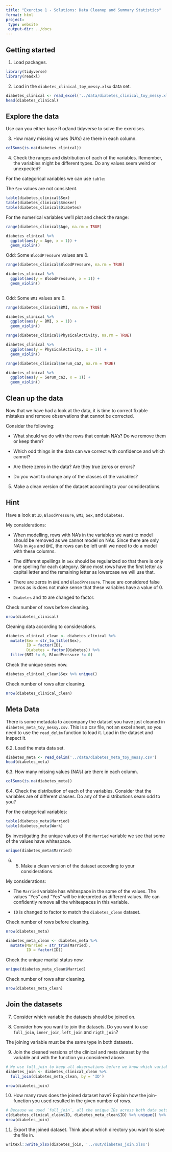 ```yaml
---
title: "Exercise 1 - Solutions: Data Cleanup and Summary Statistics"
format: html
project:
 type: website
 output-dir: ../docs
---
```


## Getting started

1.  Load packages.

```r
library(tidyverse)
library(readxl)
```

2.  Load in the `diabetes_clinical_toy_messy.xlsx` data set.

```r
diabetes_clinical <- read_excel('../data/diabetes_clinical_toy_messy.xlsx')
head(diabetes_clinical)
```

## Explore the data

Use can you either base R or/and tidyverse to solve the exercises. 

3.  How many missing values (NA's) are there in each column. 

```r
colSums(is.na(diabetes_clinical))
```

4.  Check the ranges and distribution of each of the variables. Remember, the variables might be different types. Do any values seem weird or unexpected?


For the categorical variables we can use `table`:

The `Sex` values are not consistent. 

```r
table(diabetes_clinical$Sex)
table(diabetes_clinical$Smoker)
table(diabetes_clinical$Diabetes)
```

For the numerical variables we'll plot and check the range:

```r
range(diabetes_clinical$Age, na.rm = TRUE)

diabetes_clinical %>% 
  ggplot(aes(y = Age, x = 1)) + 
  geom_violin()
```

Odd: Some `BloodPressure` values are 0. 

```r
range(diabetes_clinical$BloodPressure, na.rm = TRUE)

diabetes_clinical %>% 
  ggplot(aes(y = BloodPressure, x = 1)) + 
  geom_violin() 
  
```

Odd: Some `BMI` values are 0. 

```r
range(diabetes_clinical$BMI, na.rm = TRUE)

diabetes_clinical %>% 
  ggplot(aes(y = BMI, x = 1)) + 
  geom_violin()
```

```r
range(diabetes_clinical$PhysicalActivity, na.rm = TRUE)

diabetes_clinical %>% 
  ggplot(aes(y = PhysicalActivity, x = 1)) + 
  geom_violin()
```

```r
range(diabetes_clinical$Serum_ca2, na.rm = TRUE)

diabetes_clinical %>% 
  ggplot(aes(y = Serum_ca2, x = 1)) + 
  geom_violin()
```


## Clean up the data

Now that we have had a look at the data, it is time to correct fixable mistakes and remove observations that cannot be corrected.

Consider the following:

-   What should we do with the rows that contain NA's? Do we remove them or keep them?

-   Which odd things in the data can we correct with confidence and which cannot?

-   Are there zeros in the data? Are they true zeros or errors?

-   Do you want to change any of the classes of the variables?

5.  Make a clean version of the dataset according to your considerations.

::: {.callout-tip collapse="true"}
## Hint
Have a look at `ID`, `BloodPressure`, `BMI`, `Sex`, and `Diabetes`. 
:::

My considerations:

-   When modelling, rows with NA's in the variables we want to model should be removed as we cannot model on NAs. Since there are only NA's in `Age` and `BMI`, the rows can be left until we need to do a model with these columns.

-   The different spellings in `Sex` should be regularized so that there is only one spelling for each category. Since most rows have the first letter as capital letter and the remaining letter as lowercase we will use that.

-   There are zeros in `BMI` and `BloodPressure`. These are considered false zeros as is does not make sense that these variables have a value of 0.

-   `Diabetes` and `ID` are changed to factor. 

Check number of rows before cleaning.
```r
nrow(diabetes_clinical)
```

Cleaning data according to considerations.
```r
diabetes_clinical_clean <- diabetes_clinical %>% 
  mutate(Sex = str_to_title(Sex),
         ID = factor(ID),
         Diabetes = factor(Diabetes)) %>% 
  filter(BMI != 0, BloodPressure != 0) 
```

Check the unique sexes now.
```r
diabetes_clinical_clean$Sex %>% unique()
```

Check number of rows after cleaning. 
```r
nrow(diabetes_clinical_clean)
```

## Meta Data

There is some metadata to accompany the dataset you have just cleaned in `diabetes_meta_toy_messy.csv`. This is a csv file, not an excel sheet, so you need to use the `read_delim` function to load it. Load in the dataset and inspect it. 

6.2. Load the meta data set.

```r
diabetes_meta <- read_delim('../data/diabetes_meta_toy_messy.csv')
head(diabetes_meta)
```

6.3. How many missing values (NA's) are there in each column. 

```r
colSums(is.na(diabetes_meta))
```

6.4. Check the distribution of each of the variables. Consider that the variables are of different classes. Do any of the distributions seam odd to you?

For the categorical variables:
```r
table(diabetes_meta$Married)
table(diabetes_meta$Work)
```

By investigating the unique values of the `Married` variable we see that some of the values have whitespace. 
```r
unique(diabetes_meta$Married)
```

6. 5. Make a clean version of the dataset according to your considerations.

My considerations:

-   The `Married` variable has whitespace in the some of the values. The values "Yes" and "Yes " will be interpreted as different values. We can confidently remove all the whitespaces in this variable. 

-   `ID` is changed to factor to match the `diabetes_clean` dataset. 

Check number of rows before cleaning.
```r
nrow(diabetes_meta)
```

```r
diabetes_meta_clean <- diabetes_meta %>% 
  mutate(Married = str_trim(Married),
         ID = factor(ID))
```

Check the unique marital status now.
```r
unique(diabetes_meta_clean$Married)
```

Check number of rows after cleaning.
```r
nrow(diabetes_meta_clean)
```

## Join the datasets

7. Consider which variable the datasets should be joined on.

8. Consider how you want to join the datasets. Do you want to use `full_join`, `inner_join`, `left_join` and `rigth_join`?

The joining variable must be the same type in both datasets.

9. Join the cleaned versions of the clinical and meta dataset by the variable and with the function you considered above.
```r
# We use full_join to keep all observations before we know which variables we are interested in. 
diabetes_join <- diabetes_clinical_clean %>% 
  full_join(diabetes_meta_clean, by = 'ID')

nrow(diabetes_join)
```

10. How many rows does the joined dataset have? Explain how the join-function you used resulted in the given number of rows. 

```r
# Because we used `full_join`, all the unique IDs across both data sets are kept.
c(diabetes_clinical_clean$ID, diabetes_meta_clean$ID) %>% unique() %>% length()
nrow(diabetes_join)
```

11. Export the joined dataset. Think about which directory you want to save the file in. 
```r
writexl::write_xlsx(diabetes_join, '../out/diabetes_join.xlsx')
```

